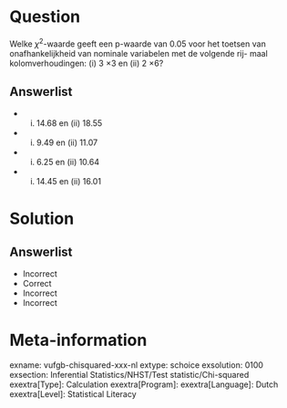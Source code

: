 Question
========
  
Welke $\chi^{2}$-waarde geeft een p-waarde van 0.05 voor het toetsen van onafhankelijkheid van nominale variabelen met de volgende rij- maal kolomverhoudingen: (i) 3 ×3 en (ii) 2 ×6?
  
Answerlist
----------
* (i) 14.68 en (ii) 18.55
* (i) 9.49 en (ii) 11.07
* (i) 6.25 en (ii) 10.64
* (i) 14.45 en (ii) 16.01

Solution
========

Answerlist
----------
* Incorrect
* Correct
* Incorrect
* Incorrect

Meta-information
================
exname: vufgb-chisquared-xxx-nl
extype: schoice
exsolution: 0100
exsection: Inferential Statistics/NHST/Test statistic/Chi-squared
exextra[Type]: Calculation
exextra[Program]: 
exextra[Language]: Dutch
exextra[Level]: Statistical Literacy
